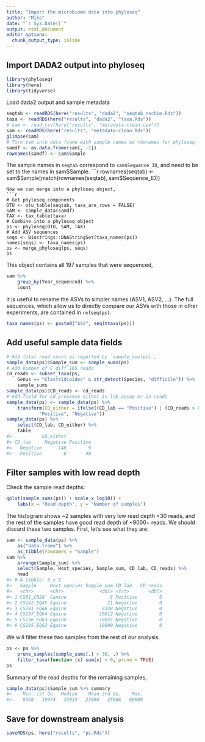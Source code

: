 ```yaml
---
title: "Import the microbiome data into phyloseq"
author: "Mike"
date: "`r Sys.Date()`"
output: html_document
editor_options: 
  chunk_output_type: inline
---
```


## Import DADA2 output into phyloseq

```r
library(phyloseq)
library(here)
library(tidyverse)
```

Load dada2 output and sample metadata
```r
seqtab <- readRDS(here("results", "dada2", "seqtab_nochim.Rds"))
taxa <- readRDS(here("results", "dada2", "taxa.Rds"))
# sam <- read_csv(here("results", "metadata-clean.csv"))
sam <- readRDS(here("results", "metadata-clean.Rds"))
glimpse(sam)
# Turn sam into data frame with sample names as rownames for phyloseq
samdf <- as.data.frame(sam[, -1])
rownames(samdf) <- sam$Sample
```
The sample names in `seqtab` correspond to `sam$Sequence_ID`, and need to be
set to the names in sam$Sample.
```r
rownames(seqtab) <- sam$Sample[match(rownames(seqtab), sam$Sequence_ID)]
```
Now we can merge into a phyloseq object,
```r
# Get phyloseq components
OTU <- otu_table(seqtab, taxa_are_rows = FALSE)
SAM <- sample_data(samdf)
TAX <- tax_table(taxa)
# Combine into a phyloseq object
ps <- phyloseq(OTU, SAM, TAX)
# Add ASV sequences
seqs <- Biostrings::DNAStringSet(taxa_names(ps))
names(seqs) <- taxa_names(ps)
ps <- merge_phyloseq(ps, seqs)
ps
```
This object contains all 197 samples that were sequenced,
```r
sam %>%
    group_by(Year_sequenced) %>%
    count
```
It is useful to rename the ASVs to simpler names (ASV1, ASV2, ...). The full
sequences, which allow us to directly compare our ASVs with those in other
experiments, are contained in `refseq(ps)`.
```r
taxa_names(ps) <- paste0("ASV", seq(ntaxa(ps)))
```

## Add useful sample data fields

```r
# Add total read count as reported by `sample_sum(ps)`,
sample_data(ps)$Sample_sum <- sample_sums(ps)
# Add number of C diff 16S reads
cd_reads <- subset_taxa(ps, 
    Genus == "Clostridioides" & str_detect(Species, "difficile")) %>%
    sample_sums
sample_data(ps)$CD_reads <- cd_reads
# Add field for CD presence either in lab assay or in reads
sample_data(ps) <- sample_data(ps) %>%
    transform(CD_either = ifelse((CD_lab == "Positive") | (CD_reads > 0), 
            "Positive", "Negative"))
sample_data(ps) %>% 
    select(CD_lab, CD_either) %>% 
    table
#>           CD_either
#> CD_lab     Negative Positive
#>   Negative      148        9
#>   Positive        0       40
```

## Filter samples with low read depth

Check the sample read depths:
```r
qplot(sample_sums(ps)) + scale_x_log10() + 
    labs(x = "Read depth", y = "Number of samples")
```

The histogram shows ~2 samples with very low read depth <30 reads, and the rest
of the samples have good read depth of ~9000+ reads. We should discard these
two samples. First, let's see what they are:
```r
sam <- sample_data(ps) %>%
    as("data.frame") %>%
    as_tibble(rownames = "Sample")
sam %>% 
    arrange(Sample_sum) %>% 
    select(Sample, Host_species, Sample_sum, CD_lab, CD_reads) %>% 
    head
#> # A tibble: 6 x 5
#>   Sample     Host_species Sample_sum CD_lab   CD_reads
#>   <chr>      <chr>             <dbl> <fct>       <dbl>
#> 1 CS51_CN28  Canine                8 Positive        0
#> 2 CS142_EQ45 Equine               21 Negative        0
#> 3 CS201_EQ66 Equine             9338 Negative        0
#> 4 CS197_EQ64 Equine            10012 Negative        0
#> 5 CS196_EQ63 Equine            10055 Negative        0
#> 6 CS195_EQ62 Equine            10890 Negative        0
```
We will filter these two samples from the rest of our analysis.
```r
ps <- ps %>%
    prune_samples(sample_sums(.) > 30, .) %>%
    filter_taxa(function (x) sum(x) > 0, prune = TRUE)
ps
```
Summary of the read depths for the remaining samples,
```r
sample_data(ps)$Sample_sum %>% summary
#>    Min. 1st Qu.  Median    Mean 3rd Qu.    Max. 
#>    9338   19974   23013   23890   25686   60009 
```

## Save for downstream analysis

```r
saveRDS(ps, here("results", "ps.Rds"))
```

